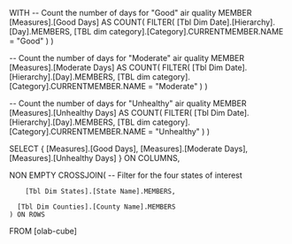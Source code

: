 WITH
  -- Count the number of days for "Good" air quality
  MEMBER [Measures].[Good Days] AS
    COUNT(
      FILTER(
        [Tbl Dim Date].[Hierarchy].[Day].MEMBERS,
        [TBL dim category].[Category].CURRENTMEMBER.NAME  = "Good"
      )
    )

  -- Count the number of days for "Moderate" air quality
  MEMBER [Measures].[Moderate Days] AS
    COUNT(
      FILTER(
        [Tbl Dim Date].[Hierarchy].[Day].MEMBERS,
        [TBL dim category].[Category].CURRENTMEMBER.NAME  = "Moderate"
      )
    )

  -- Count the number of days for "Unhealthy" air quality
  MEMBER [Measures].[Unhealthy Days] AS
    COUNT(
      FILTER(
        [Tbl Dim Date].[Hierarchy].[Day].MEMBERS,
        [TBL dim category].[Category].CURRENTMEMBER.NAME = "Unhealthy"
      )
    )

SELECT
  {
    [Measures].[Good Days],
    [Measures].[Moderate Days],
    [Measures].[Unhealthy Days]
  } ON COLUMNS,

  NON EMPTY 
    CROSSJOIN(
      -- Filter for the four states of interest

        [Tbl Dim States].[State Name].MEMBERS,

      [Tbl Dim Counties].[County Name].MEMBERS
    ) ON ROWS

FROM [olab-cube]
